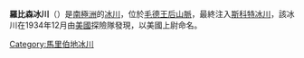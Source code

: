 '''羅比森冰川'''（{{lang-en|Robison Glacier}}）是[[南極洲|南極洲]]的[[冰川|冰川]]，位於[[毛德王后山脈|毛德王后山脈]]，最終注入[[斯科特冰川|斯科特冰川]]，該冰川在1934年12月由[[美國|美國]]探險隊發現，以美國上尉命名。

{{coord|86|29|S|148|12|W|display=title}}

{{DEFAULTSORT:Robison Glacier}}
[[Category:馬里伯地冰川|Category:馬里伯地冰川]]


{{MarieByrdLand-geo-stub}}